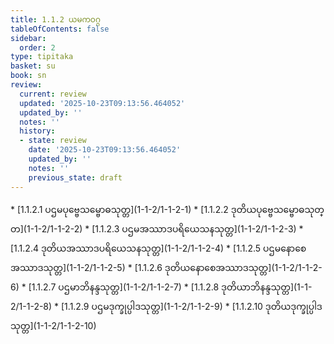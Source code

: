 ```yaml
---
title: 1.1.2 ယမကဝဂ္ဂ
tableOfContents: false
sidebar:
  order: 2
type: tipitaka
basket: su
book: sn
review:
  current: review
  updated: '2025-10-23T09:13:56.464052'
  updated_by: ''
  notes: ''
  history:
  - state: review
    date: '2025-10-23T09:13:56.464052'
    updated_by: ''
    notes: ''
    previous_state: draft
---
```



<ReviewStatus review={frontmatter.review} showDetails={true} />

<HypothesisAnnotation frontmatter={frontmatter} />

<DynamicBreadcrumb />



<TableOfContents book="sn" section="1.1.2">
* [1.1.2.1 ပဌမပုဗ္ဗေသမ္ဗောဓသုတ္တ](1-1-2/1-1-2-1)
* [1.1.2.2 ဒုတိယပုဗ္ဗေသမ္ဗောဓသုတ္တ](1-1-2/1-1-2-2)
* [1.1.2.3 ပဌမအဿာဒပရိယေသနသုတ္တ](1-1-2/1-1-2-3)
* [1.1.2.4 ဒုတိယအဿာဒပရိယေသနသုတ္တ](1-1-2/1-1-2-4)
* [1.1.2.5 ပဌမနောစေအဿာဒသုတ္တ](1-1-2/1-1-2-5)
* [1.1.2.6 ဒုတိယနောစေအဿာဒသုတ္တ](1-1-2/1-1-2-6)
* [1.1.2.7 ပဌမာဘိနန္ဒသုတ္တ](1-1-2/1-1-2-7)
* [1.1.2.8 ဒုတိယာဘိနန္ဒသုတ္တ](1-1-2/1-1-2-8)
* [1.1.2.9 ပဌမဒုက္ခုပ္ပါဒသုတ္တ](1-1-2/1-1-2-9)
* [1.1.2.10 ဒုတိယဒုက္ခုပ္ပါဒသုတ္တ](1-1-2/1-1-2-10)
</TableOfContents>